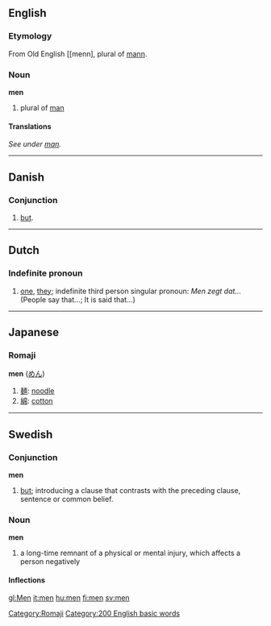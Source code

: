 ==English==

{{rank|own|old|came|107|men|come|without|make}}

===Etymology===
From Old English [[menn], plural of [[mann]].
===Noun===
'''men'''
# plural of [[man]]

====Translations====
''See under [[man]].''
----

==Danish==
===Conjunction===
# [[but]].
----

==Dutch==
===Indefinite pronoun===
#[[one]], [[they]]; indefinite third person singular pronoun: ''Men zegt dat...'' (People say that...; It is said that...)

----
==Japanese==
===Romaji===
[[Category:Romaji]]
'''men''' ([[めん]])
#[[麺]]: [[noodle]]
#[[綿]]: [[cotton]]

----
==Swedish==
===Conjunction===
'''men'''

# [[but]]; introducing a clause that contrasts with the preceding clause, sentence or common belief.

===Noun===
'''men'''

#a long-time remnant of a physical or mental injury, which affects a person negatively

====Inflections====
{{sv-noun|gender=Neuter|men|menet|men|menen|mens|menets|mens|menens}}

[[Category:200 English basic words]]

[[gl:Men]]
[[it:men]]
[[hu:men]]
[[fi:men]]
[[sv:men]]